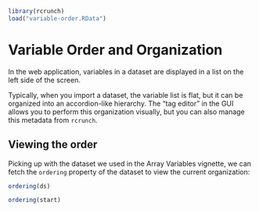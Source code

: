 <!--
%\VignetteEngine{knitr::knitr}
%\VignetteIndexEntry{Variable Order}
-->

```r
library(rcrunch)
load("variable-order.RData")
```

# Variable Order and Organization

In the web application, variables in a dataset are displayed in a list on the left side of the screen.

<!-- screenshot -->

Typically, when you import a dataset, the variable list is flat, but it can be organized into an accordion-like hierarchy. The "tag editor" in the GUI allows you to perform this organization visually, but you can also manage this metadata from `rcrunch`.

## Viewing the order

Picking up with the dataset we used in the Array Variables vignette, we can fetch the `ordering` property of the dataset to view the current organization:

```r
ordering(ds)
```
```r
ordering(start)
```

